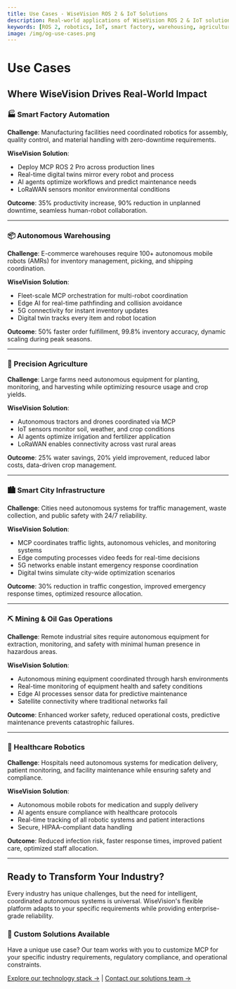 ```yaml
---
title: Use Cases - WiseVision ROS 2 & IoT Solutions
description: Real-world applications of WiseVision ROS 2 & IoT solutions across industries including smart factory, warehousing, agriculture, smart cities, mining, and healthcare robotics.
keywords: [ROS 2, robotics, IoT, smart factory, warehousing, agriculture, use cases, WiseVision, autonomous systems, Model Context Protocol]
image: /img/og-use-cases.png
---
```


<head>
  <meta property="og:title" content="Use Cases - WiseVision ROS 2 & IoT Solutions" />
  <meta property="og:description" content="Discover how WiseVision transforms industries with autonomous robotics: smart manufacturing, warehousing, agriculture, smart cities, mining, and healthcare." />
  <meta property="og:url" content="https://wisevision.tech/use-cases" />
  <meta property="og:image" content="https://wisevision.tech/img/og-use-cases.png" />
  
  <script type="application/ld+json">
    {JSON.stringify({
      "@context": "https://schema.org",
      "@type": "CollectionPage",
      "name": "WiseVision Use Cases",
      "description": "Real-world applications of WiseVision ROS 2 & IoT solutions across multiple industries",
      "url": "https://wisevision.tech/use-cases",
      "mainEntity": {
        "@type": "ItemList",
        "name": "Industry Use Cases",
        "itemListElement": [
          {
            "@type": "ListItem",
            "position": 1,
            "name": "Smart Factory Automation",
            "description": "Manufacturing facilities with coordinated robotics for assembly, quality control, and material handling"
          },
          {
            "@type": "ListItem", 
            "position": 2,
            "name": "Autonomous Warehousing",
            "description": "E-commerce warehouses with 100+ autonomous mobile robots for inventory management and shipping"
          },
          {
            "@type": "ListItem",
            "position": 3, 
            "name": "Precision Agriculture",
            "description": "Autonomous tractors and drones for planting, monitoring, and harvesting with resource optimization"
          },
          {
            "@type": "ListItem",
            "position": 4,
            "name": "Smart City Infrastructure", 
            "description": "Autonomous systems for traffic management, waste collection, and public safety"
          },
          {
            "@type": "ListItem",
            "position": 5,
            "name": "Mining & Oil Gas Operations",
            "description": "Remote industrial sites with autonomous equipment for extraction and safety monitoring"
          },
          {
            "@type": "ListItem",
            "position": 6,
            "name": "Healthcare Robotics",
            "description": "Hospital autonomous systems for medication delivery, patient monitoring, and facility maintenance"
          }
        ]
      }
    })}
  </script>
</head>

# Use Cases

## Where WiseVision Drives Real-World Impact

### 🏭 Smart Factory Automation

**Challenge**: Manufacturing facilities need coordinated robotics for assembly, quality control, and material handling with zero-downtime requirements.

**WiseVision Solution**: 
- Deploy MCP ROS 2 Pro across production lines
- Real-time digital twins mirror every robot and process
- AI agents optimize workflows and predict maintenance needs
- LoRaWAN sensors monitor environmental conditions

**Outcome**: 35% productivity increase, 90% reduction in unplanned downtime, seamless human-robot collaboration.

---

### 📦 Autonomous Warehousing

**Challenge**: E-commerce warehouses require 100+ autonomous mobile robots (AMRs) for inventory management, picking, and shipping coordination.

**WiseVision Solution**:
- Fleet-scale MCP orchestration for multi-robot coordination
- Edge AI for real-time pathfinding and collision avoidance  
- 5G connectivity for instant inventory updates
- Digital twin tracks every item and robot location

**Outcome**: 50% faster order fulfillment, 99.8% inventory accuracy, dynamic scaling during peak seasons.

---

### 🌾 Precision Agriculture

**Challenge**: Large farms need autonomous equipment for planting, monitoring, and harvesting while optimizing resource usage and crop yields.

**WiseVision Solution**:
- Autonomous tractors and drones coordinated via MCP
- IoT sensors monitor soil, weather, and crop conditions
- AI agents optimize irrigation and fertilizer application
- LoRaWAN enables connectivity across vast rural areas

**Outcome**: 25% water savings, 20% yield improvement, reduced labor costs, data-driven crop management.

---

### 🏙️ Smart City Infrastructure

**Challenge**: Cities need autonomous systems for traffic management, waste collection, and public safety with 24/7 reliability.

**WiseVision Solution**:
- MCP coordinates traffic lights, autonomous vehicles, and monitoring systems
- Edge computing processes video feeds for real-time decisions
- 5G networks enable instant emergency response coordination
- Digital twins simulate city-wide optimization scenarios

**Outcome**: 30% reduction in traffic congestion, improved emergency response times, optimized resource allocation.

---

### ⛏️ Mining & Oil Gas Operations

**Challenge**: Remote industrial sites require autonomous equipment for extraction, monitoring, and safety with minimal human presence in hazardous areas.

**WiseVision Solution**:
- Autonomous mining equipment coordinated through harsh environments
- Real-time monitoring of equipment health and safety conditions
- Edge AI processes sensor data for predictive maintenance
- Satellite connectivity where traditional networks fail

**Outcome**: Enhanced worker safety, reduced operational costs, predictive maintenance prevents catastrophic failures.

---

### 🏥 Healthcare Robotics

**Challenge**: Hospitals need autonomous systems for medication delivery, patient monitoring, and facility maintenance while ensuring safety and compliance.

**WiseVision Solution**:
- Autonomous mobile robots for medication and supply delivery
- AI agents ensure compliance with healthcare protocols
- Real-time tracking of all robotic systems and patient interactions
- Secure, HIPAA-compliant data handling

**Outcome**: Reduced infection risk, faster response times, improved patient care, optimized staff allocation.

---

## Ready to Transform Your Industry?

Every industry has unique challenges, but the need for intelligent, coordinated autonomous systems is universal. WiseVision's flexible platform adapts to your specific requirements while providing enterprise-grade reliability.

<div style={{background: '#f0f7ff', padding: '24px', borderRadius: '8px', margin: '32px 0'}}>
  <h3>🎯 Custom Solutions Available</h3>
  <p>Have a unique use case? Our team works with you to customize MCP for your specific industry requirements, regulatory compliance, and operational constraints.</p>
</div>

[Explore our technology stack →](/technology) | [Contact our solutions team →](/contact)
